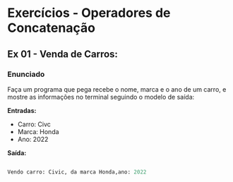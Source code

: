 
# Exercícios -  Operadores de Concatenação


## Ex 01 - Venda de Carros:

### Enunciado

Faça um programa que pega recebe o nome, marca e o ano de um carro, e mostre as informações no terminal seguindo o modelo de saída:


**Entradas:**

- Carro: Civc
- Marca: Honda
- Ano: 2022

**Saída:**
```python

Vendo carro: Civic, da marca Honda,ano: 2022

